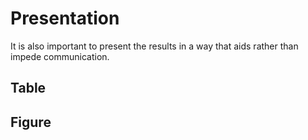 # Presentation

It is also important to present the results in a way that aids rather than impede communication.  

## Table 


## Figure
